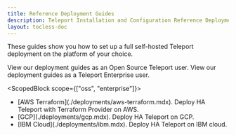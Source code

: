 ```yaml
---
title: Reference Deployment Guides
description: Teleport Installation and Configuration Reference Deployment Guides.
layout: tocless-doc
---
```


These guides show you how to set up a full self-hosted Teleport deployment on
the platform of your choice.

<ScopedBlock scope="cloud">
<TileSet>
    <Tile 
    icon="wrench"
    title="Open Source Teleport"
    href="./deployments.mdx/?scope=oss"
  >
    View our deployment guides as an Open Source Teleport user.
    </Tile>
    <Tile 
    icon="wrench"
    title="Teleport Enterprise"
    href="./deployments.mdx/?scope=enterprise"
  >
    View our deployment guides as a Teleport Enterprise user.
    </Tile>
  </TileSet>
</ScopedBlock>

<ScopedBlock scope={["oss", "enterprise"]}>
<ul>
  <li>
    [AWS Terraform](./deployments/aws-terraform.mdx). Deploy HA Teleport with Terraform Provider on AWS.
  </li>
  <li>
    [GCP](./deployments/gcp.mdx). Deploy HA Teleport on GCP.
  </li>
  <li>
    [IBM Cloud](./deployments/ibm.mdx). Deploy HA Teleport on IBM cloud.
  </li>
</ul>
</ScopedBlock>
